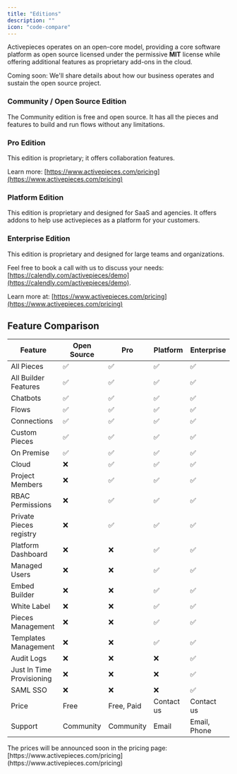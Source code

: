 ```yaml
---
title: "Editions"
description: ""
icon: "code-compare"
---
```


Activepieces operates on an open-core model, providing a core software platform as open source licensed under the permissive **MIT** license while offering additional features as proprietary add-ons in the cloud.

<Warning>
Coming soon: We'll share details about how our business operates and sustain the open source project.
</Warning>

### Community / Open Source Edition

The Community edition is free and open source. It has all the pieces and features to build and run flows without any limitations.

### Pro Edition

This edition is proprietary; it offers collaboration features.

Learn more: [https://www.activepieces.com/pricing](https://www.activepieces.com/pricing)

### Platform Edition

This edition is proprietary and designed for SaaS and agencies. It offers addons to help use activepieces as a platform for your customers.

### Enterprise Edition

This edition is proprietary and designed for large teams and organizations.

Feel free to book a call with us to discuss your needs: [https://calendly.com/activepieces/demo](https://calendly.com/activepieces/demo).

Learn more at: [https://www.activepieces.com/pricing](https://www.activepieces.com/pricing)

## Feature Comparison

| Feature | Open Source | Pro | Platform | Enterprise |
| --- | --- | --- | --- | --- |
| All Pieces | ✅ | ✅ | ✅ | ✅ |
| All Builder Features | ✅ | ✅ | ✅ | ✅ |
| Chatbots | ✅ | ✅ | ✅ | ✅ |
| Flows | ✅ | ✅ | ✅ | ✅ |
| Connections | ✅ | ✅ | ✅ | ✅ |
| Custom Pieces | ✅ | ✅ | ✅ | ✅ |
| On Premise | ✅ | ✅ | ✅ | ✅ |
| Cloud | ❌ | ✅ | ✅ | ✅ |
| Project Members | ❌ | ✅ | ✅ | ✅ |
| RBAC Permissions | ❌ | ✅ | ✅ | ✅ |
| Private Pieces registry | ❌ | ✅ | ✅ | ✅ |
| Platform Dashboard | ❌ | ❌ | ✅ | ✅ |
| Managed Users | ❌ | ❌ | ✅ | ✅ |
| Embed Builder | ❌ | ❌ | ✅ | ✅ |
| White Label | ❌ | ❌ | ✅ | ✅ |
| Pieces Management | ❌ | ❌ | ✅ | ✅ |
| Templates Management | ❌ | ❌ | ✅ | ✅ |
| Audit Logs | ❌ | ❌ | ❌ | ✅ |
| Just In Time Provisioning | ❌ | ❌ | ❌ | ✅ |
| SAML SSO | ❌ | ❌ | ❌ | ✅ |
| Price | Free | Free, Paid | Contact us | Contact us |
| Support | Community | Community | Email | Email, Phone |

<Tip>
The prices will be announced soon in the pricing page: [https://www.activepieces.com/pricing](https://www.activepieces.com/pricing)

</Tip>
